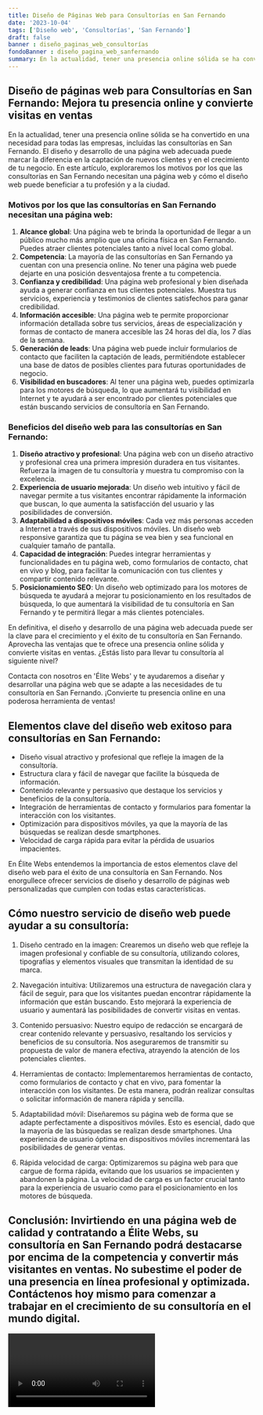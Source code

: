 ```yaml
---
title: Diseño de Páginas Web para Consultorías en San Fernando
date: '2023-10-04'
tags: ['Diseño web', 'Consultorías', 'San Fernando']
draft: false
banner : diseño_paginas_web_consultorías
fondoBanner : diseño_pagina_web_sanfernando
summary: En la actualidad, tener una presencia online sólida se ha convertido en una necesidad para todas las empresas, incluidas las consultorías en San Fernando. El diseño y desarrollo de una página web adecuada puede marcar la diferencia en la captación de nuevos clientes y en el crecimiento de tu negocio. En este artículo, exploraremos los motivos por los que las consultorías en San Fernando necesitan una página web y cómo el diseño web puede beneficiar a tu profesión y a la ciudad.
---
```


## Diseño de páginas web para Consultorías en San Fernando: Mejora tu presencia online y convierte visitas en ventas

En la actualidad, tener una presencia online sólida se ha convertido en una necesidad para todas las empresas, incluidas las consultorías en San Fernando. El diseño y desarrollo de una página web adecuada puede marcar la diferencia en la captación de nuevos clientes y en el crecimiento de tu negocio. En este artículo, exploraremos los motivos por los que las consultorías en San Fernando necesitan una página web y cómo el diseño web puede beneficiar a tu profesión y a la ciudad.

### Motivos por los que las consultorías en San Fernando necesitan una página web:
1. **Alcance global**: Una página web te brinda la oportunidad de llegar a un público mucho más amplio que una oficina física en San Fernando. Puedes atraer clientes potenciales tanto a nivel local como global.
2. **Competencia**: La mayoría de las consultorías en San Fernando ya cuentan con una presencia online. No tener una página web puede dejarte en una posición desventajosa frente a tu competencia.
3. **Confianza y credibilidad**: Una página web profesional y bien diseñada ayuda a generar confianza en tus clientes potenciales. Muestra tus servicios, experiencia y testimonios de clientes satisfechos para ganar credibilidad.
4. **Información accesible**: Una página web te permite proporcionar información detallada sobre tus servicios, áreas de especialización y formas de contacto de manera accesible las 24 horas del día, los 7 días de la semana.
5. **Generación de leads**: Una página web puede incluir formularios de contacto que faciliten la captación de leads, permitiéndote establecer una base de datos de posibles clientes para futuras oportunidades de negocio.
6. **Visibilidad en buscadores**: Al tener una página web, puedes optimizarla para los motores de búsqueda, lo que aumentará tu visibilidad en Internet y te ayudará a ser encontrado por clientes potenciales que están buscando servicios de consultoría en San Fernando.

### Beneficios del diseño web para las consultorías en San Fernando:
1. **Diseño atractivo y profesional**: Una página web con un diseño atractivo y profesional crea una primera impresión duradera en tus visitantes. Refuerza la imagen de tu consultoría y muestra tu compromiso con la excelencia.
2. **Experiencia de usuario mejorada**: Un diseño web intuitivo y fácil de navegar permite a tus visitantes encontrar rápidamente la información que buscan, lo que aumenta la satisfacción del usuario y las posibilidades de conversión.
3. **Adaptabilidad a dispositivos móviles**: Cada vez más personas acceden a Internet a través de sus dispositivos móviles. Un diseño web responsive garantiza que tu página se vea bien y sea funcional en cualquier tamaño de pantalla.
4. **Capacidad de integración**: Puedes integrar herramientas y funcionalidades en tu página web, como formularios de contacto, chat en vivo y blog, para facilitar la comunicación con tus clientes y compartir contenido relevante.
5. **Posicionamiento SEO**: Un diseño web optimizado para los motores de búsqueda te ayudará a mejorar tu posicionamiento en los resultados de búsqueda, lo que aumentará la visibilidad de tu consultoría en San Fernando y te permitirá llegar a más clientes potenciales.

En definitiva, el diseño y desarrollo de una página web adecuada puede ser la clave para el crecimiento y el éxito de tu consultoría en San Fernando. Aprovecha las ventajas que te ofrece una presencia online sólida y convierte visitas en ventas. ¿Estás listo para llevar tu consultoría al siguiente nivel?

Contacta con nosotros en 'Élite Webs' y te ayudaremos a diseñar y desarrollar una página web que se adapte a las necesidades de tu consultoría en San Fernando. ¡Convierte tu presencia online en una poderosa herramienta de ventas!

<GifSeo />

<Cta />

## Elementos clave del diseño web exitoso para consultorías en San Fernando:

- Diseño visual atractivo y profesional que refleje la imagen de la consultoría.
- Estructura clara y fácil de navegar que facilite la búsqueda de información.
- Contenido relevante y persuasivo que destaque los servicios y beneficios de la consultoría.
- Integración de herramientas de contacto y formularios para fomentar la interacción con los visitantes.
- Optimización para dispositivos móviles, ya que la mayoría de las búsquedas se realizan desde smartphones.
- Velocidad de carga rápida para evitar la pérdida de usuarios impacientes.

En Élite Webs entendemos la importancia de estos elementos clave del diseño web para el éxito de una consultoría en San Fernando. Nos enorgullece ofrecer servicios de diseño y desarrollo de páginas web personalizadas que cumplen con todas estas características.

## Cómo nuestro servicio de diseño web puede ayudar a su consultoría:

1. Diseño centrado en la imagen: Crearemos un diseño web que refleje la imagen profesional y confiable de su consultoría, utilizando colores, tipografías y elementos visuales que transmitan la identidad de su marca.

2. Navegación intuitiva: Utilizaremos una estructura de navegación clara y fácil de seguir, para que los visitantes puedan encontrar rápidamente la información que están buscando. Esto mejorará la experiencia de usuario y aumentará las posibilidades de convertir visitas en ventas.

3. Contenido persuasivo: Nuestro equipo de redacción se encargará de crear contenido relevante y persuasivo, resaltando los servicios y beneficios de su consultoría. Nos aseguraremos de transmitir su propuesta de valor de manera efectiva, atrayendo la atención de los potenciales clientes.

4. Herramientas de contacto: Implementaremos herramientas de contacto, como formularios de contacto y chat en vivo, para fomentar la interacción con los visitantes. De esta manera, podrán realizar consultas o solicitar información de manera rápida y sencilla.

5. Adaptabilidad móvil: Diseñaremos su página web de forma que se adapte perfectamente a dispositivos móviles. Esto es esencial, dado que la mayoría de las búsquedas se realizan desde smartphones. Una experiencia de usuario óptima en dispositivos móviles incrementará las posibilidades de generar ventas.

6. Rápida velocidad de carga: Optimizaremos su página web para que cargue de forma rápida, evitando que los usuarios se impacienten y abandonen la página. La velocidad de carga es un factor crucial tanto para la experiencia de usuario como para el posicionamiento en los motores de búsqueda.

## Conclusión: Invirtiendo en una página web de calidad y contratando a Élite Webs, su consultoría en San Fernando podrá destacarse por encima de la competencia y convertir más visitantes en ventas. No subestime el poder de una presencia en línea profesional y optimizada. Contáctenos hoy mismo para comenzar a trabajar en el crecimiento de su consultoría en el mundo digital.

<Video />

<CtaBot job='Consultorías' city='San Fernando'/>

<Gmaps query='San Fernando+españa+maps' />